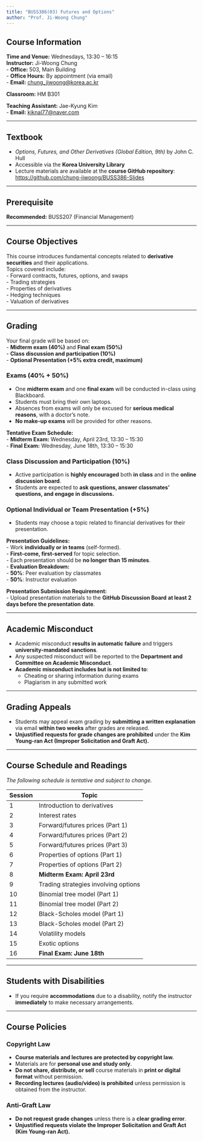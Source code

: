 ```yaml
---
title: "BUSS386(03) Futures and Options"
author: "Prof. Ji-Woong Chung"
---
```




## Course Information  



**Time and Venue:** Wednesdays, 13:30 – 16:15  
**Instructor:** Ji-Woong Chung  
- **Office:** 503, Main Building  
- **Office Hours:** By appointment (via email)  
- **Email:** [chung_jiwoong@korea.ac.kr](mailto:chung_jiwoong@korea.ac.kr)  

**Classroom:** HM B301  

**Teaching Assistant:** Jae-Kyung Kim  
- **Email:** [kjknal77@naver.com](mailto:kjknal77@naver.com)  

---

## Textbook  
- *Options, Futures, and Other Derivatives (Global Edition, 9th)* by John C. Hull  
- Accessible via the **Korea University Library**  
- Lecture materials are available at the **course GitHub repository**: [https://github.com/chung-jiwoong/BUSS386-Slides](https://github.com/chung-jiwoong/BUSS386-Slides)

---

## Prerequisite  
**Recommended:** BUSS207 (Financial Management)  

---

## Course Objectives  
This course introduces fundamental concepts related to **derivative securities** and their applications.  
Topics covered include:  
- Forward contracts, futures, options, and swaps  
- Trading strategies  
- Properties of derivatives  
- Hedging techniques  
- Valuation of derivatives  

---

## Grading  
Your final grade will be based on:  
- **Midterm exam (40%)** and **Final exam (50%)**  
- **Class discussion and participation (10%)**  
- **Optional Presentation (+5% extra credit, maximum)**  

### Exams (40% + 50%)  
- One **midterm exam** and one **final exam** will be conducted in-class using Blackboard.  
- Students must bring their own laptops.  
- Absences from exams will only be excused for **serious medical reasons**, with a doctor’s note.  
- **No make-up exams** will be provided for other reasons.  

**Tentative Exam Schedule:**  
- **Midterm Exam:** Wednesday, April 23rd, 13:30 – 15:30  
- **Final Exam:** Wednesday, June 18th, 13:30 – 15:30  

### Class Discussion and Participation (10%)  
- Active participation is **highly encouraged** both **in class** and in the **online discussion board**.  
- Students are expected to **ask questions, answer classmates’ questions, and engage in discussions.**   

### Optional Individual or Team Presentation (+5%)  
- Students may choose a topic related to financial derivatives for their presentation.

**Presentation Guidelines:**  
- Work **individually or in teams** (self-formed).  
- **First-come, first-served** for topic selection.  
- Each presentation should be **no longer than 15 minutes**.  
- **Evaluation Breakdown:**  
  - **50%**: Peer evaluation by classmates  
  - **50%**: Instructor evaluation  

**Presentation Submission Requirement:**  
- Upload presentation materials to the **GitHub Discussion Board** **at least 2 days before the presentation date**.  

---

## Academic Misconduct  
- Academic misconduct **results in automatic failure** and triggers **university-mandated sanctions**.  
- Any suspected misconduct will be reported to the **Department and Committee on Academic Misconduct**.  
- **Academic misconduct includes but is not limited to**:  
  - Cheating or sharing information during exams  
  - Plagiarism in any submitted work  

---

## Grading Appeals  
- Students may appeal exam grading by **submitting a written explanation** via email **within two weeks** after grades are released.  
- **Unjustified requests for grade changes are prohibited** under the **Kim Young-ran Act (Improper Solicitation and Graft Act).**  

---

## Course Schedule and Readings  
*The following schedule is tentative and subject to change.*  

| **Session** | **Topic** |
|------------|-----------|
| 1 | Introduction to derivatives |
| 2 | Interest rates |
| 3 | Forward/futures prices (Part 1) |
| 4 | Forward/futures prices (Part 2) |
| 5 | Forward/futures prices (Part 3) |
| 6 | Properties of options (Part 1) |
| 7 | Properties of options (Part 2) |
| 8 | **Midterm Exam: April 23rd** |
| 9 | Trading strategies involving options |
| 10 | Binomial tree model (Part 1) |
| 11 | Binomial tree model (Part 2) |
| 12 | Black-Scholes model (Part 1) |
| 13 | Black-Scholes model (Part 2) |
| 14 | Volatility models |
| 15 | Exotic options |
| 16 | **Final Exam: June 18th** |

---

## Students with Disabilities  
- If you require **accommodations** due to a disability, notify the instructor **immediately** to make necessary arrangements.  

---

## Course Policies  

### Copyright Law  
- **Course materials and lectures are protected by copyright law.**  
- Materials are for **personal use and study only**.  
- **Do not share, distribute, or sell** course materials in **print or digital format** without permission.  
- **Recording lectures (audio/video) is prohibited** unless permission is obtained from the instructor.  

### Anti-Graft Law  
- **Do not request grade changes** unless there is a **clear grading error**.  
- **Unjustified requests violate the Improper Solicitation and Graft Act (Kim Young-ran Act).**  
